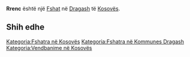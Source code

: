 {{Fshat në Kosovës
 | Emri                = Rrenc
| sqi_N_name = Rrenc
| sqi_N_FULL_NAME_RO = Rrenc
| sqi_N_FULL_NAME_ND_RO = Rrenc
| sqi_N_SORT_NAME_RG = RRENC
| sqi_N_FULL_NAME_RG = Rrenc
| sqi_N_FULL_NAME_ND_RG = Rrenc
| sqi_V_name = Rancë
| sqi_V_FULL_NAME_RO = Rancë
| sqi_V_FULL_NAME_ND_RO = Rance
| sqi_V_SORT_NAME_RG = RANCE
| sqi_V_FULL_NAME_RG = Rancë
| sqi_V_FULL_NAME_ND_RG = Rance
| srp_N_name = Rence
| srp_N_FULL_NAME_RO = Rence
| srp_N_FULL_NAME_ND_RO = Rence
| srp_N_SORT_NAME_RG = RENCE
| srp_N_FULL_NAME_RG = Rence
| srp_N_FULL_NAME_ND_RG = Rence
| srp_NS_name = Ренце
| srp_NS_FULL_NAME_RO = Ренце
| srp_NS_FULL_NAME_ND_RO = Ренце
| srp_NS_SORT_NAME_RG = РЕНЦЕ
| srp_NS_FULL_NAME_RG = Ренце
| srp_NS_FULL_NAME_ND_RG = Ренце
| std_V_name = Renc
| std_V_FULL_NAME_RO = Renc Rjeca
| std_V_FULL_NAME_ND_RO = Renc Rjeca
| std_V_SORT_NAME_RG = RENC RJECA
| std_V_FULL_NAME_RG = Renc Rjeca
| std_V_FULL_NAME_ND_RG = Renc Rjeca

 | Emri (Rasa dhanore) = 
 | Figura              = 
 | Shteti              = Kosovo
 | Komuna              = Dragash
 | Kodi postar         = 
 | Sipërfaqja          = 

 | Popullsia           = 

 | Regj. i popullsisë  = 
 | Dend. e popullsisë  = 
 | Faqja zyrtare       = 
 <!--- Koordinatat ----> 
 | Gjerësia            = 42.090278
 | Gjatësia            = 20.661944
 | Lartësia            = 
}}
'''Rrenc''' është një [[Fshat]] në [[Dragash]] të [[Kosovës]].

<!-- == Gjeografia == -->
<!-- == Historia == -->
<!-- == Demografia == -->
== Shih edhe ==
{{Komuna Dragash}}
{{Kosovo-Administrata-Cung}}

[[Kategoria:Fshatra në Kosovës]]
[[Kategoria:Fshatra në Kommunes Dragash]]
[[Kategoria:Vendbanime në Kosovës]]